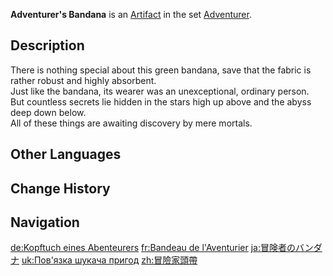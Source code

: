 {{Artifact Infobox
|image = Item Adventurer's Bandana.png
|set   = Adventurer
|piece = Circlet of Logos
}}
{{Description|A cloth garment worn at the forehead. Though soaked in sweat and covered in dust, it still beams with an adventurer's pride.}}
'''Adventurer's Bandana''' is an [[Artifact]] in the set [[Adventurer]].

==Description==
There is nothing special about this green bandana, save that the fabric is rather robust and highly absorbent.<br />Just like the bandana, its wearer was an unexceptional, ordinary person.<br />But countless secrets lie hidden in the stars high up above and the abyss deep down below.<br />All of these things are awaiting discovery by mere mortals.

==Other Languages==
{{Other Languages
|en      = Adventurer's Bandana
|zhs     = 冒险家头带
|zhs_rm  = Màoxiǎnjiā Tóudài
|zht     = 冒險家頭帶
|zht_rm  = Màoxiǎnjiā Tóudài
|zh_tl   = Adventurer's Headband
|ja      = 冒険者のバンダナ
|ja_rm   = Boukensha no Bandana
|ja_tl   = Adventurer's Bandana
|ko      = 모험가의 머리띠
|ko_rm   = Moheomga-ui Meoritti
|ko_tl   = Adventurer's Headband
|es      = Bandana del Aventurero
|es_tl   = Bandana of the Adventurer
|fr      = Bandeau de l'Aventurier
|fr_tl   = Adventurer's Headband
|ru      = Повязка искателя приключений
|ru_tl   = Adventurer's Band
|th      = Adventurer's Bandana
|vi      = Khăn Nhà Mạo Hiểm
|vi_tl   = 
|de      = Kopftuch eines Abenteurers
|de_tl   = Bandana of an Adventurer
|id      = Adventurer's Bandana
|pt      = Bandana de Aventureiro
|pt_tl   = 
|tr      = Maceracının Bandanası
|tr_tl   = Adventurer's Bandana
|it      = Bandana dell'avventuriere
|it_tl   = Adventurer's Bandana
}}

==Change History==
{{Change History|1.0}}

==Navigation==
{{Artifact Set Navbox|Adventurer}}

[[de:Kopftuch eines Abenteurers]]
[[fr:Bandeau de l'Aventurier]]
[[ja:冒険者のバンダナ]]
[[uk:Пов'язка шукача пригод]]
[[zh:冒險家頭帶]]